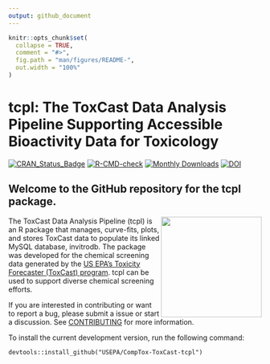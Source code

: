 ```yaml
---
output: github_document
---
```


<!-- README.md is generated from README.Rmd. Please edit that file -->

```r
knitr::opts_chunk$set(
  collapse = TRUE,
  comment = "#>",
  fig.path = "man/figures/README-",
  out.width = "100%"
)
```

# tcpl: The ToxCast Data Analysis Pipeline Supporting Accessible Bioactivity Data for Toxicology

<!-- badges: start -->

[![CRAN_Status_Badge](https://www.r-pkg.org/badges/version/tcpl)](https://cran.r-project.org/package=tcpl)
[![R-CMD-check](https://github.com/USEPA/CompTox-ToxCast-tcpl/actions/workflows/test-on-PR.yaml/badge.svg)](https://github.com/USEPA/CompTox-ToxCast-tcpl/actions/workflows/test-on-PR.yaml)
[![Monthly Downloads](https://cranlogs.r-pkg.org/badges/last-month/tcpl?color=7BAFD4)](https://cranlogs.r-pkg.org/badges/last-month/tcpl?color=7BAFD4)
[![DOI](https://zenodo.org/badge/doi/	10.32614/CRAN.package.tcpl.svg)](http://dx.doi.org/10.32614/CRAN.package.tcpl)

<!-- badges: end -->

## Welcome to the GitHub repository for the tcpl package.

<a href="https://cran.r-project.org/web/packages/tcpl/index.html"><img src="vignettes/img/tcpl_hex.png" width="200" align="right" /></a>

The ToxCast Data Analysis Pipeline (tcpl) is an R package that manages, curve-fits, plots, and stores ToxCast data to populate its linked MySQL database, invitrodb. The package was developed for the chemical screening data generated by the [US EPA's Toxicity Forecaster (ToxCast) program](https://www.epa.gov/chemical-research/toxicity-forecasting). tcpl can be used to support diverse chemical screening efforts.

If you are interested in contributing or want to report a bug, please submit a issue or start a discussion. See [CONTRIBUTING](CONTRIBUTING.md) for more information. 

To install the current development version, run the following command: 

    devtools::install_github("USEPA/CompTox-ToxCast-tcpl")

